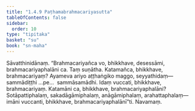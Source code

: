 ```yaml
---
title: "1.4.9 Paṭhamabrahmacariyasutta"
tableOfContents: false
sidebar:
  order: 10
type: "tipitaka"
basket: "su"
book: "sn-maha"
---
```



<DynamicBreadcrumb />

<Division number="39" book="sn-maha" bookNo="14" page="21">

<Paragraph number="139" book="sn-maha">
Sāvatthinidānaṃ. “Brahmacariyañca vo, bhikkhave, desessāmi, brahmacariyaphalāni ca. Taṃ suṇātha. Katamañca, bhikkhave, brahmacariyaṃ? Ayameva ariyo aṭṭhaṅgiko maggo, seyyathidaṃ—  sammādiṭṭhi …pe…  sammāsamādhi. Idaṃ vuccati, bhikkhave, brahmacariyaṃ. Katamāni ca, bhikkhave, brahmacariyaphalāni? Sotāpattiphalaṃ, sakadāgāmiphalaṃ, anāgāmiphalaṃ, arahattaphalaṃ—  imāni vuccanti, bhikkhave, brahmacariyaphalānī”ti.

</Paragraph>
</Division>

<Paragraph number="140" type="center" book="sn-maha">
Navamaṃ.
</Paragraph>